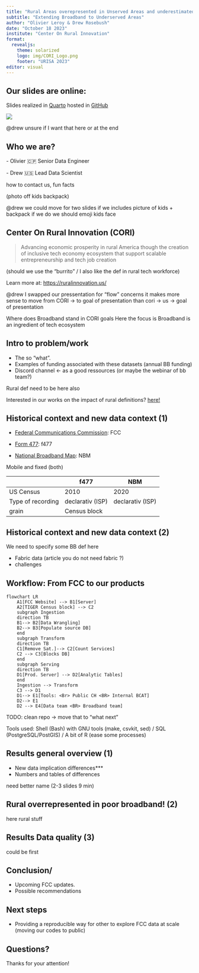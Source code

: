 ```yaml
---
title: "Rural Areas overepresented in Unserved Areas and underestimated in statistics"
subtitle: "Extending Broadband to Underserved Areas"
author: "Olivier Leroy & Drew Rosebush"
date: "October 18 2023"
institute: "Center On Rural Innovation"
format: 
  revealjs: 
    theme: solarized
    logo: img/CORI_Logo.png
    footer: "URISA 2023"
editor: visual
---
```


## Our slides are online:

Slides realized in [Quarto](https://quarto.org/) hosted in [GitHub](https://github.com/ruralinnovation/conf_URISA_2023)

![](img/prez_qr.png)

::: notes
@drew unsure if I want that here or at the end
:::

## Who we are?

\- Olivier 🇨🇵 Senior Data Engineer

\- Drew 🇺🇸 Lead Data Scientist

how to contact us, fun facts

(photo off kids backpack)

::: notes
@drew we could move for two slides if we includes picture of kids + backpack if we do we should emoji kids face
:::

## Center On Rural Innovation (CORI)

> Advancing economic prosperity in rural America though the creation of inclusive tech economy ecosystem that support scalable entrepreneurship and tech job creation

(should we use the "burrito" / I also like the def in rural tech workforce)

::: aside
Learn more at: [https://ruralinnovation.us/](https://ruralinnovation.us/)
:::

::: notes
@drew I swapped our pressentation for "flow" concerns it makes more sense to move from CORI -\> to goal of presentation than cori -\> us -\> goal of presentation

Where does Broadband stand in CORI goals
Here the focus is Broadband is an ingredient of tech ecosystem
:::

## Intro to problem/work

-   The so "what".
-   Examples of funding associated with these datasets (annual BB funding)
-   Discord channel \<- as a good ressources (or maybe the webinar of bb team?)

Rural def need to be here also

::: aside
Interested in our works on the impact of rural definitions? [here!](https://ruralinnovation.us/blog/defining-rural-america/)
:::

## Historical context and new data context (1)

-   [Federal Communications Commission](https://www.fcc.gov/): FCC

-   [Form 477](https://www.fcc.gov/economics-analytics/industry-analysis-division/form-477-resources): f477

-   [National Broadband Map](https://broadbandmap.fcc.gov/home): NBM

Mobile and fixed (both)

|                   | f477             | NBM              |
|-------------------|------------------|------------------|
| US Census         | 2010             | 2020             |
| Type of recording | declarativ (ISP) | declarativ (ISP) |
| grain             | Census block     |                  |

## Historical context and new data context (2)

We need to specify some BB def here

-   Fabric data (article you do not need fabric ?)
-   challenges

## Workflow: From FCC to our products

```mermaid
flowchart LR
    A1[FCC Website] --> B1[Server]
    A2[TIGER Census block] --> C2
    subgraph Ingestion
    direction TB
    B1--> B2[Data Wrangling]
    B2--> B3[Populate source DB]
    end
    subgraph Transform
    direction TB
    C1[Remove Sat.]--> C2[Count Services]
    C2 --> C3[Blocks DB]
    end
    subgraph Serving
    direction TB
    D1[Prod. Server] --> D2[Analytic Tables]
    end
    Ingestion --> Transform
    C3 --> D1
    D1--> E1[Tools: <Br> Public CH <BR> Internal BCAT]
    D2--> E1
    D2 --> E4[Data team <BR> Broadband team]
```

TODO: clean repo -\> move that to "what next"

::: aside
Tools used:
Shell (Bash) with GNU tools (make, csvkit, sed) / SQL (PostgreSQL/PostGIS) / A bit of R (ease some processes)
:::

## Results general overview (1)

-   New data implication differences\*\*\*
-   Numbers and tables of differences

::: notes
need better name (2-3 slides 9 min)
:::

## Rural overrepresented in poor broadband! (2)

here rural stuff

## Results Data quality (3)

could be first

## Conclusion/

-   Upcoming FCC updates.
-   Possible recommendations

## Next steps

-   Providing a reproducible way for other to explore FCC data at scale (moving our codes to public)

## Questions?

Thanks for your attention!
